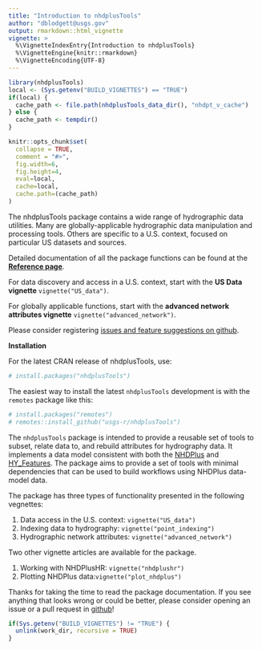 ```yaml
---
title: "Introduction to nhdplusTools"
author: "dblodgett@usgs.gov"
output: rmarkdown::html_vignette
vignette: >
  %\VignetteIndexEntry{Introduction to nhdplusTools}
  %\VignetteEngine{knitr::rmarkdown}
  %\VignetteEncoding{UTF-8}
---
```


```r
library(nhdplusTools)
local <- (Sys.getenv("BUILD_VIGNETTES") == "TRUE")
if(local) {
  cache_path <- file.path(nhdplusTools_data_dir(), "nhdpt_v_cache")
} else {
  cache_path <- tempdir()
}

knitr::opts_chunk$set(
  collapse = TRUE,
  comment = "#>",
  fig.width=6, 
  fig.height=4,
  eval=local,
  cache=local,
  cache.path=(cache_path)
)
```

The nhdplusTools package contains a wide range of hydrographic data utilities. Many are globally-applicable hydrographic data manipulation and processing tools. Others are specific to a U.S. context, focused on particular US datasets and sources.

Detailed documentation of all the package functions can be found at the **[Reference page](https://usgs-r.github.io/nhdplusTools/reference/)**.

For data discovery and access in a U.S. context, start with the **US Data vignette** `vignette("US_data")`.

For globally applicable functions, start with the **advanced network attributes vignette** `vignette("advanced_network")`.

Please consider registering [issues and feature suggestions on github](https://github.com/dblodgett-usgs/nhdplusTools/issues).

**Installation**

For the latest CRAN release of nhdplusTools, use:
```r
# install.packages("nhdplusTools")
```

The easiest way to install the latest `nhdplusTools` development is with the `remotes` package like this:
```r
# install.packages("remotes")
# remotes::install_github("usgs-r/nhdplusTools")
```

The `nhdplusTools` package is intended to provide a reusable set of tools to
subset, relate data to, and rebuild attributes for hydrography data. 
It implements a data model consistent with both the [NHDPlus](https://www.epa.gov/waterdata/nhdplus-national-hydrography-dataset-plus)
and [HY\_Features](http://opengeospatial.github.io/HY_Features/). The package
aims to provide a set of tools with minimal dependencies that can be used
to build workflows using NHDPlus data-model data.

The package has three types of functionality presented in the following vegnettes:

1. Data access in the U.S. context: `vignette("US_data")`
1. Indexing data to hydrography: `vignette("point_indexing")`
1. Hydrographic network attributes: `vignette("advanced_network")`

Two other vignette articles are available for the package.

1. Working with NHDPlusHR: `vignette("nhdplushr")`
1. Plotting NHDPlus data:`vignette("plot_nhdplus")`

Thanks for taking the time to read the package documentation. If you see anything that looks wrong or could be better, please consider opening an issue or a pull request in [github](https://github.com/dblodgett-usgs/nhdplusTools/issues)!

```r
if(Sys.getenv("BUILD_VIGNETTES") != "TRUE") {
  unlink(work_dir, recursive = TRUE)
}

```
